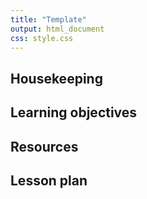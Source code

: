 ```yaml
---
title: "Template"
output: html_document
css: style.css
---
```

## Housekeeping

## Learning objectives

## Resources

## Lesson plan
